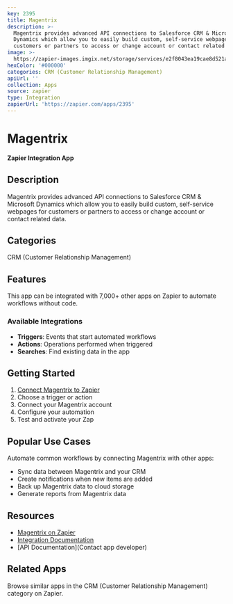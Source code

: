 ```yaml
---
key: 2395
title: Magentrix
description: >-
  Magentrix provides advanced API connections to Salesforce CRM & Microsoft
  Dynamics which allow you to easily build custom, self-service webpages for
  customers or partners to access or change account or contact related data.
image: >-
  https://zapier-images.imgix.net/storage/services/e2f8043ea19cae8d521aa7cd48941f0d.png?auto=format%2Ccompress&ixlib=python-3.0.0&q=50
hexColor: '#000000'
categories: CRM (Customer Relationship Management)
apiUrl: ''
collection: Apps
source: zapier
type: Integration
zapierUrl: 'https://zapier.com/apps/2395'
---
```

# Magentrix

**Zapier Integration App**

## Description

Magentrix provides advanced API connections to Salesforce CRM & Microsoft Dynamics which allow you to easily build custom, self-service webpages for customers or partners to access or change account or contact related data.

## Categories

CRM (Customer Relationship Management)

## Features

This app can be integrated with 7,000+ other apps on Zapier to automate workflows without code.

### Available Integrations

- **Triggers**: Events that start automated workflows
- **Actions**: Operations performed when triggered
- **Searches**: Find existing data in the app

## Getting Started

1. [Connect Magentrix to Zapier](https://zapier.com/apps/2395)
2. Choose a trigger or action
3. Connect your Magentrix account
4. Configure your automation
5. Test and activate your Zap

## Popular Use Cases

Automate common workflows by connecting Magentrix with other apps:

- Sync data between Magentrix and your CRM
- Create notifications when new items are added
- Back up Magentrix data to cloud storage
- Generate reports from Magentrix data

## Resources

- [Magentrix on Zapier](https://zapier.com/apps/2395)
- [Integration Documentation](https://zapier.com/apps/2395/integrations)
- [API Documentation](Contact app developer)

## Related Apps

Browse similar apps in the CRM (Customer Relationship Management) category on Zapier.
